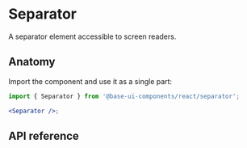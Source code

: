 # Separator

<Subtitle>A separator element accessible to screen readers.</Subtitle>

<Meta
  name="description"
  content="A high-quality, unstyled React separator component that is accessible to screen readers."
/>


<DemoSeparatorHero />

## Anatomy

Import the component and use it as a single part:

```jsx title="Anatomy"
import { Separator } from '@base-ui-components/react/separator';

<Separator />;
```

## API reference

<Reference component="Separator" />
